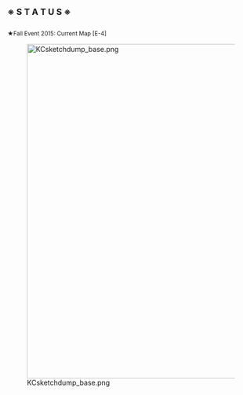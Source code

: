 == '''<sup>※ S T A T U S ※</sup>''' ==
<sub>★Fall Event 2015: Current Map [E-4]</sub> 

[[File:KCsketchdump base.png|thumb|680x680px|right]]